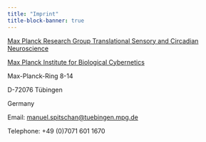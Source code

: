 ```yaml
---
title: "Imprint"
title-block-banner: true
---
```


[Max Planck Research Group Translational Sensory and Circadian Neuroscience](https://www.kyb.tuebingen.mpg.de/614159/translational-sensory-and-circadian-neuroscience)

[Max Planck Institute for Biological Cybernetics](https://www.kyb.tuebingen.mpg.de/en)

Max-Planck-Ring 8-14

D-72076 Tübingen

Germany

Email: [manuel.spitschan@tuebingen.mpg.de](mailto:manuel.spitschan@tuebingen.mpg.de)

Telephone: +49 (0)7071 601 1670
